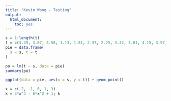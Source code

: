 ```yaml
---
title: "Kevin Wong - Testing"
output:
  html_document:
    toc: yes
---
```


```r
s = 1:length(t)
t = c(3.49, 3.07, 3.58, 1.13, 1.81, 2.37, 2.25, 3.32, 3.61, 4.15, 3.97, 3.28, 2.51, 2.87, 3.23, 2.36, 3.61)
pie = data.frame(
  s = s, t = t
)
```


```r
po = lm(t ~ s, data = pie)
summary(po)
```

```r
ggplot(data = pie, aes(x = s, y = t)) + geom_point()
```











```r
x = c(-2, -1, 0, 1, 3)
k = 3*x^4 - 6*x^2 + 1; k
```

